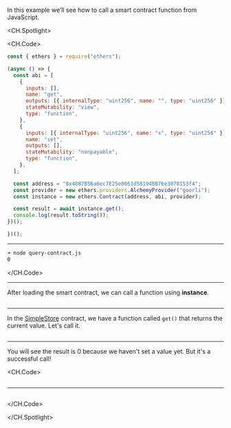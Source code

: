 In this example we’ll see how to call a smart contract function from JavaScript.

<CH.Spotlight>

<CH.Code>

```js query-contract.js
const { ethers } = require("ethers");

(async () => {
  const abi = [
    {
      inputs: [],
      name: "get",
      outputs: [{ internalType: "uint256", name: "", type: "uint256" }],
      stateMutability: "view",
      type: "function",
    },
    {
      inputs: [{ internalType: "uint256", name: "x", type: "uint256" }],
      name: "set",
      outputs: [],
      stateMutability: "nonpayable",
      type: "function",
    },
  ];

  const address = "0x4887B56a6ec7E25e0061d58194BB76e3078153f4";
  const provider = new ethers.providers.AlchemyProvider("goerli");
  const instance = new ethers.Contract(address, abi, provider);

  const result = await instance.get();
  console.log(result.toString());
})();

})();
```

---

```sh output
➜ node query-contract.js
0
```

</CH.Code>

---

After loading the smart contract, we can call a function using **instance**.

```js query-contract.js focus=4:23

```

---

In the <ins>[SimpleStore](/smart-contract-compilation-abi)</ins> contract, we have a function called `get()` that returns the current value.
Let's call it.

```js query-contract.js focus=25

```

---

You will see the result is 0 because we haven't set a value yet. But it's a successful call!

<CH.Code>

```js query-contract.js focus=26

```

---

```sh output

```

</CH.Code>

</CH.Spotlight>
